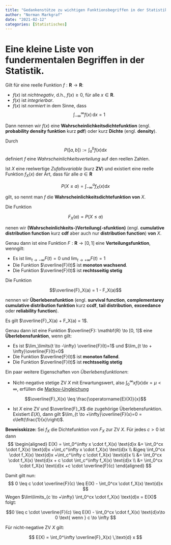 ```yaml
---
title: "Gedankenstütze zu wichtigen Funktionsbegriffen in der Statistik"
author: "Norman Markgraf"
date: "2021-02-12"
categories: [Statistisches]
---
```


# Eine kleine Liste von fundermentalen Begriffen in der Statistik.

Gilt für eine reelle Funktion $f: \mathbf{R} \to \mathbf{R}$:

-   $f(x)$ ist *nichtnegativ*, d.h., $f(x) \geq 0$, für alle $x \in \mathbf{R}$.
-   $f(x)$ ist *integrierbar*.
-   $f(x)$ ist *normiert* in dem Sinne, dass $$\int_{-\infty}^\infty f(x) \,\text{d}x = 1$$

Dann nennen wir $f(x)$ eine **Wahrscheinlichkeitsdichtefunktion** (engl. **probability density funktion** kurz **pdf**) oder kurz **Dichte** (engl. **density**).

Durch $$P([a, b]) := \int_a^b f(x) \text{d} x$$ definiert $f$ eine *Wahrscheinlichkeitsverteilung* auf den reellen Zahlen.

Ist $X$ eine reelwertige *Zufallsvariable* (kurz **ZV**) und existiert eine reelle Funktion $f_X(x)$ der Art, dass für alle $a \in \mathbf{R}$

$$P(X \leq a) = \int_{-\infty}^a f_X(x) \text{d}x$$

gilt, so nennt man $f$ die **Wahrscheinlichkeitsdichtefunktion von** $X$.

Die Funktion

$$F_X(a) = P(X \leq a)$$

nenen wir **(Wahrscheinlichkeits-)Verteilung(-sfunktion)** (engl. **cumulative distribution function** kurz **cdf** aber auch nur **distribution function**) **von** $X$.

Genau dann ist eine Funktion $F: \mathbf{R} \to [0, 1]$ eine **Verteilungsfunktion**, wenngilt:

-   Es ist $\lim_{t \to -\infty} F(t)=0$ und $\lim_{t \to +\infty} F(t)=1$
-   Die Funktion $\overline{F}(t)$ ist **monoton wachsend**.
-   Die Funktion $\overline{F}(t)$ ist **rechtsseitig stetig**

Die Funktion

$$\overline{F}_X(a) = 1 - F_X(a)$$

nennen wir **Überlebensfunktion** (engl. **survival function**, **complementarey cumulative distribution funktion** kurz **ccdf**, **tail distribution**, **exceedance** oder **reliability function**).

Es gilt $\overline{F}_X(a) + F_X(a) = 1$.

Genau dann ist eine Funktion $\overline{F}: \mathbf{R} \to [0, 1]$ eine **Überlebensfunktion**, wenn gilt:

-   Es ist $\lim_\limits{t \to -\infty} \overline{F}(t)=1$ und $\lim_{t \to + \infty}\overline{F}(t)=0$
-   Die Funktion $\overline{F}(t)$ ist **monoton fallend**.
-   Die Funktion $\overline{F}(t)$ ist **rechtsseitig stetig**

Ein paar weitere Eigenschaften von *Überlebensfunktionen*:

-   Nicht-negative stetige ZV $X$ mit Erwartungswert, also $\int_0^\infty x f(x) \text{d} x = \mu < \infty$, erfüllen die [Markov-Ungleichung](https://de.wikipedia.org/wiki/Markow-Ungleichung_(Stochastik))

$$\overline{F}_X(x) \leq \frac{\operatorname{E}(X)}{x}$$ 

-    Ist $X$ eine ZV und $\overline{F}_X$ die zugehörige Überlebensfunktion. Existiert $E(X)$, dann gilt $\lim_{t \to +\infty}\overline{F}(x)=0 = o\left(\frac{1}{x}\right)$.

**Beweisskizze:** Sei $f_X$ die Dichtefunktion von $F_X$ zur ZV $X$. Für jedes $c>0$ ist dann 
$$
\begin{aligned}
      E(X) = \int_0^\infty x \cdot f_X(x) \text{d}x &=  \int_0^cx \cdot f_X(x) \text{d}x +\int_c^\infty x \cdot f_X(x) \text{d}x \\
      &\geq  \int_0^cx \cdot f_X(x) \text{d}x +\int_c^\infty c \cdot f_X(x) \text{d}x \\
      &=  \int_0^cx \cdot f_X(x) \text{d}x + c \cdot \int_c^\infty f_X(x) \text{d}x \\
      &=  \int_0^cx \cdot f_X(x) \text{d}x +c \cdot \overline{F}(c)
  \end{aligned}
$$

Damit gilt nun: 
$$
0 \leq c \cdot \overline{F}(c) \leq E(X) - \int_0^cx \cdot f_X(x) \text{d}x
$$ 
Wegen $\lim\limits_{c \to +\infty} \int_0^cx \cdot f_X(x) \text{d}x = E(X)$ folgt: 

$$0 \leq c \cdot \overline{F}(c) \leq E(X) - \int_0^cx \cdot f_X(x) \text{d}x\to 0 \text{ wenn } c \to \infty
$$ 

Für nicht-negative ZV $X$ gilt: 

$$
E(X) = \int_0^\infty \overline{F}_X(x) \,\text{d} x
$$
